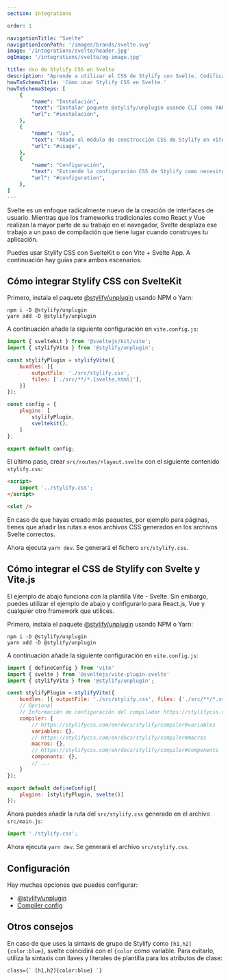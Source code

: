 ```yaml
---
section: integrations

order: 1

navigationTitle: "Svelte"
navigationIconPath: '/images/brands/svelte.svg'
image: '/integrations/svelte/header.jpg'
ogImage: '/integrations/svelte/og-image.jpg'

title: Uso de Stylify CSS en Svelte
description: "Aprende a utilizar el CSS de Stylify con Svelte. Codifica tu web Svelte más rápido con Stylify CSS"
howToSchemaTitle: 'Cómo usar Stylify CSS en Svelte.'
howToSchemaSteps: [
	{
		"name": "Instalación",
		"text": "Instalar paquete @stylify/unplugin usando CLI como YARN o NPM",
		"url": "#instalación",
	},
	{
		"name": "Uso",
		"text": "Añade el módulo de construcción CSS de Stylify en vite.config.js",
		"url": "#usage",
	},
	{
		"name": "Configuración",
		"text": "Extiende la configuración CSS de Stylify como necesites. Configura variables, componentes, selectores personalizados y mucho más",
		"url": "#configuration",
	},
]
---
```


Svelte es un enfoque radicalmente nuevo de la creación de interfaces de usuario. Mientras que los frameworks tradicionales como React y Vue realizan la mayor parte de su trabajo en el navegador, Svelte desplaza ese trabajo a un paso de compilación que tiene lugar cuando construyes tu aplicación.

Puedes usar Stylify CSS con SvelteKit o con Vite + Svelte App. A continuación hay guías para ambos escenarios.

## Cómo integrar Stylify CSS con SvelteKit

<StackBlitzLink link="stylify-sveltekit-example" />

Primero, instala el paquete [@stylify/unplugin](/es/docs/unplugin) usando NPM o Yarn:

```
npm i -D @stylify/unplugin
yarn add -D @stylify/unplugin
```

A continuación añade la siguiente configuración en `vite.config.js`:

```javascript
import { sveltekit } from '@sveltejs/kit/vite';
import { stylifyVite } from '@stylify/unplugin';

const stylifyPlugin = stylifyVite({
	bundles: [{
		outputFile: './src/stylify.css',
		files: ['./src/**/*.{svelte,html}'],
	}]
});

const config = {
	plugins: [
		stylifyPlugin,
		sveltekit(),
	]
};

export default config;
```

El último paso, crear `src/routes/+layout.svelte` con el siguiente contenido `stylify.css`:

```html
<script>
	import '../stylify.css';
</script>

<slot />
```

En caso de que hayas creado más paquetes, por ejemplo para páginas, tienes que añadir las rutas a esos archivos CSS generados en los archivos Svelte correctos.

Ahora ejecuta `yarn dev`. Se generará el fichero `src/stylify.css`.

## Cómo integrar el CSS de Stylify con Svelte y Vite.js

<StackBlitzLink link="stylify-svelte-vite" />

El ejemplo de abajo funciona con la plantilla Vite - Svelte. Sin embargo, puedes utilizar el ejemplo de abajo y configurarlo para React.js, Vue y cualquier otro framework que utilices.

Primero, instala el paquete [@stylify/unplugin](/es/docs/unplugin) usando NPM o Yarn:

```
npm i -D @stylify/unplugin
yarn add -D @stylify/unplugin
```

A continuación añade la siguiente configuración en `vite.config.js`:

```javascript
import { defineConfig } from 'vite'
import { svelte } from '@sveltejs/vite-plugin-svelte'
import { stylifyVite } from '@stylify/unplugin';

const stylifyPlugin = stylifyVite({
	bundles: [{ outputFile: './src/stylify.css', files: ['./src/**/*.svelte'] }],
	// Opcional
	// Información de configuración del compilador https://stylifycss.com/en/docs/stylify/compiler#configuration
	compiler: {
		// https://stylifycss.com/en/docs/stylify/compiler#variables
		variables: {},
		// https://stylifycss.com/en/docs/stylify/compiler#macros
		macros: {},
		// https://stylifycss.com/en/docs/stylify/compiler#components
		components: {},
		// ...
	}
});

export default defineConfig({
	plugins: [stylifyPlugin, svelte()]
});
```

Ahora puedes añadir la ruta del `src/stylify.css` generado en el archivo `src/main.js`:

```javascript
import './stylify.css';
```

Ahora ejecuta `yarn dev`. Se generará el archivo `src/stylify.css`.

## Configuración
Hay muchas opciones que puedes configurar:
- [@stylify/unplugin](/es/docs/unplugin)
- [Compiler config](/es/docs/stylify/compiler)

## Otros consejos
En caso de que uses la sintaxis de grupo de Stylify como `[h1,h2]{color:blue}`, svelte coincidirá con el `{color` como variable. Para evitarlo, utiliza la sintaxis con llaves y literales de plantilla para los atributos de clase:
```
class={` [h1,h2]{color:blue} `}
```

<DocsUnpluginBuildInfo />

<WhereToNext />
